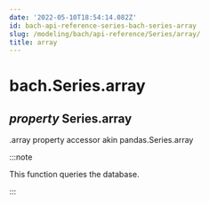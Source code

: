 ```yaml
---
date: '2022-05-10T18:54:14.082Z'
id: bach-api-reference-series-bach-series-array
slug: /modeling/bach/api-reference/Series/array/
title: array
---
```


# bach.Series.array

<div className="property">

## <span className="type-annotation"><em>property </em></span> <span className="additional-name">Series.</span><span className="name">array</span>




<div className="content">

.array property accessor akin pandas.Series.array

:::note

This function queries the database.


:::


</div>


</div>
